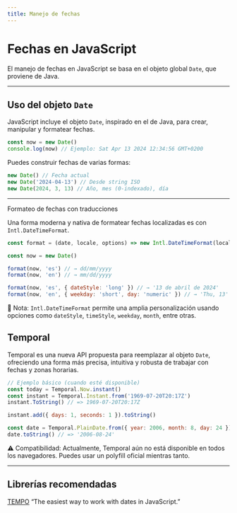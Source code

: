 ```yaml
---
title: Manejo de fechas
---
```



# Fechas en JavaScript

El manejo de fechas en JavaScript se basa en el objeto global `Date`, que proviene de Java.

---

## Uso del objeto `Date`

JavaScript incluye el objeto `Date`, inspirado en el de Java, para crear, manipular y formatear fechas.

```javascript
const now = new Date()
console.log(now) // Ejemplo: Sat Apr 13 2024 12:34:56 GMT+0200
```

Puedes construir fechas de varias formas:

```javascript
new Date() // Fecha actual
new Date('2024-04-13') // Desde string ISO
new Date(2024, 3, 13) // Año, mes (0-indexado), día
```

---

Formateo de fechas con traducciones

Una forma moderna y nativa de formatear fechas localizadas es con `Intl.DateTimeFormat`.

```javascript
const format = (date, locale, options) => new Intl.DateTimeFormat(locale, options).format(date)

const now = new Date()

format(now, 'es') // → dd/mm/yyyy
format(now, 'en') // → mm/dd/yyyy

format(now, 'es', { dateStyle: 'long' }) // → '13 de abril de 2024'
format(now, 'en', { weekday: 'short', day: 'numeric' }) // → 'Thu, 13'
```

📌 Nota: `Intl.DateTimeFormat` permite una amplia personalización usando opciones como `dateStyle`, `timeStyle`, `weekday`, `month`, entre otras.

## Temporal

Temporal es una nueva API propuesta para reemplazar al objeto `Date`, ofreciendo una forma más precisa, intuitiva y robusta de trabajar con fechas y zonas horarias.

```javascript
// Ejemplo básico (cuando esté disponible)
const today = Temporal.Now.instant()
const instant = Temporal.Instant.from('1969-07-20T20:17Z')
instant.ToString() // => 1969-07-20T20:17Z

instant.add({ days: 1, seconds: 1 }).toString()

const date = Temporal.PlainDate.from({ year: 2006, month: 8, day: 24 })
date.toString() // => '2006-08-24'
```

<Aside type="caution">
    ⚠️ Compatibilidad: Actualmente, Temporal aún no está disponible en todos los navegadores. Puedes usar un polyfill
    oficial mientras tanto.
</Aside>

---

## Librerías recomendadas

[TEMPO](https://tempo.formkit.com/)
“The easiest way to work with dates in JavaScript.”
